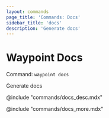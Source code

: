```yaml
---
layout: commands
page_title: 'Commands: Docs'
sidebar_title: 'docs'
description: 'Generate docs'
---
```


# Waypoint Docs

Command: `waypoint docs`

Generate docs

@include "commands/docs_desc.mdx"

@include "commands/docs_more.mdx"
